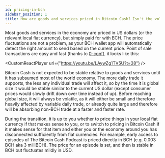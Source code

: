 ```yaml
---
id: pricing-in-bch
sidebar_position: 1
title: How are goods and services priced in Bitcoin Cash? Isn't the volatilty a problem?
---
```



Most goods and services in the economy are priced in US dollars (or the relevant local fiat currency), but simply paid for with BCH. The price fluctuations are not a problem, as your BCH wallet app will automatically detect the right amount to send based on the current price. Point of sale transactions are easy and fast (thanks to [0-conf](/faqs/Tech/what-is-0-conf)), it looks like this:

<CustomReactPlayer
  url={"https://youtu.be/LAywZg1TV5U?t=38"} />

Bitcoin Cash is not expected to be stable relative to goods and services until it has subsumed most of the world economy. The more daily trade it supports, the less any individual trade will affect it, so by the time it is global size it would be stable similar to the current US dollar (except consumer prices would slowly drift down over time instead of up). Before reaching global size, it will always be volatile, as it will either be small and therefore heavily affected by variable daily trade, or already quite large and therefore will be absorbing non-BCH trade at a faster and faster rate.

During the transition, it is up to you whether to price things in your local fiat currency if that makes sense to you, or to switch to pricing in Bitcoin Cash if it makes sense for that item and either you or the economy around you has disconnected sufficiently from fiat currencies. For example, early access to episodes of The Bitcoin Cash Podcast is priced directly in BCH (e.g. 0.003 BCH aka 3 milliBCH). The price for an episode is set, and then is stable in BCH but fluctuates mildly in USD.
